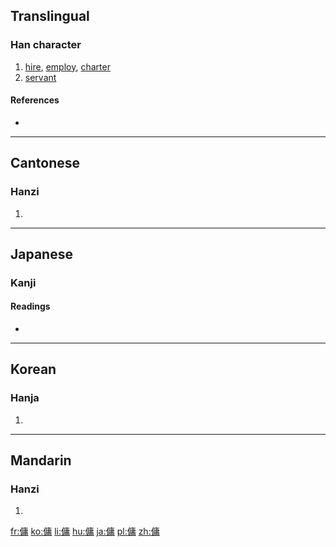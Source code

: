 {{also|佣}}
==Translingual==

===Han character===
{{Han char|rn=9|rad=人|as=11|sn=13|four=2022<sub>7</sub>|canj=人戈中月 (OILB)|ids=⿰[[亻]][[庸]]}}

# [[hire]], [[employ]], [[charter]]
# [[servant]]

====References====
* {{Han ref|kx=0114.110|dkj=01007|dj=0242.200|hdz=10214.060|uh=50AD|ud=20653|bh=B6C4|bd=46788}}

----

==Cantonese==

===Hanzi===
{{yue-hanzi|jyut=|y=yung4|sim=佣}}

# {{defn|lang=yue|sort=人11}}

----

==Japanese==

===Kanji===
{{ja-kanji|grade=|rs=人11}}

====Readings====
* {{ja-readings|on=[[よう]] (yō), [[ちょう]] (chō)|kun=[[やとう]] (yatou), [[あたい]] (atai), [[ひとしい]] (hitoshii)}}

----

==Korean==

===Hanja===
{{ko-hanja|hangeul=[[용]], [[충]]|rv=yong, chung|mr=yong, ch'ung}}

# {{defn|lang=ko|sort=人11}}

----

==Mandarin==

===Hanzi===
{{cmn-hanzi|sim=佣|pin=[[yōng]] ([[yong1]])|wg=yung<sup>1</sup>}}

# {{defn|lang=cmn|sort=人11}}

[[fr:傭]]
[[ko:傭]]
[[li:傭]]
[[hu:傭]]
[[ja:傭]]
[[pl:傭]]
[[zh:傭]]